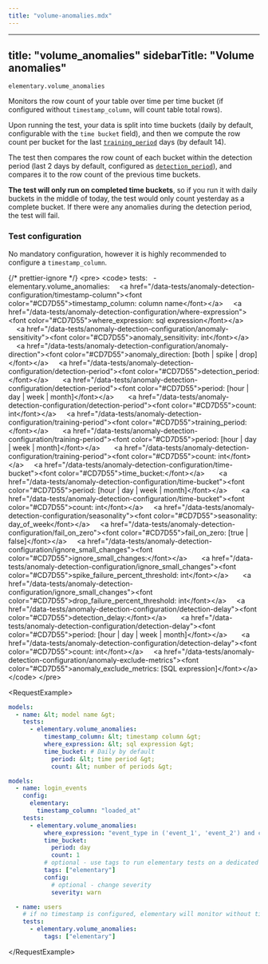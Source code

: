 ```yaml
---
title: "volume-anomalies.mdx"
---
```


---
title: "volume_anomalies"
sidebarTitle: "Volume anomalies"
---

`elementary.volume_anomalies`

Monitors the row count of your table over time per time bucket (if configured without `timestamp_column`, will count table total rows).

Upon running the test, your data is split into time buckets (daily by default, configurable with the `time bucket` field),
and then we compute the row count per bucket for the last [`training_period`](/data-tests/anomaly-detection-configuration/training-period) days (by default 14).

The test then compares the row count of each bucket within the detection period (last 2 days by default, configured as [`detection_period`](/data-tests/anomaly-detection-configuration/detection-period)),
and compares it to the row count of the previous time buckets.

**The test will only run on completed time buckets**, so if you run it with daily buckets in the middle of today, the test would only count yesterday as a complete bucket.
If there were any anomalies during the detection period, the test will fail.

### Test configuration

No mandatory configuration, however it is highly recommended to configure a `timestamp_column`.

{/* prettier-ignore */}
&lt;pre&gt;
 &lt;code&gt;
  tests:
    &nbsp;&nbsp;- elementary.volume_anomalies:
      &nbsp;&nbsp;&nbsp;&nbsp;&lt;a href="/data-tests/anomaly-detection-configuration/timestamp-column"&gt;&lt;font color="#CD7D55"&gt;timestamp_column: column name&lt;/font&gt;&lt;/a&gt;
      &nbsp;&nbsp;&nbsp;&nbsp;&lt;a href="/data-tests/anomaly-detection-configuration/where-expression"&gt;&lt;font color="#CD7D55"&gt;where_expression: sql expression&lt;/font&gt;&lt;/a&gt;
      &nbsp;&nbsp;&nbsp;&nbsp;&lt;a href="/data-tests/anomaly-detection-configuration/anomaly-sensitivity"&gt;&lt;font color="#CD7D55"&gt;anomaly_sensitivity: int&lt;/font&gt;&lt;/a&gt;
      &nbsp;&nbsp;&nbsp;&nbsp;&lt;a href="/data-tests/anomaly-detection-configuration/anomaly-direction"&gt;&lt;font color="#CD7D55"&gt;anomaly_direction: [both | spike | drop]&lt;/font&gt;&lt;/a&gt;
      &nbsp;&nbsp;&nbsp;&nbsp;&lt;a href="/data-tests/anomaly-detection-configuration/detection-period"&gt;&lt;font color="#CD7D55"&gt;detection_period:&lt;/font&gt;&lt;/a&gt;
      &nbsp;&nbsp;&nbsp;&nbsp;&nbsp;&nbsp;&lt;a href="/data-tests/anomaly-detection-configuration/detection-period"&gt;&lt;font color="#CD7D55"&gt;period: [hour | day | week | month]&lt;/font&gt;&lt;/a&gt;
      &nbsp;&nbsp;&nbsp;&nbsp;&nbsp;&nbsp;&lt;a href="/data-tests/anomaly-detection-configuration/detection-period"&gt;&lt;font color="#CD7D55"&gt;count: int&lt;/font&gt;&lt;/a&gt;
      &nbsp;&nbsp;&nbsp;&nbsp;&lt;a href="/data-tests/anomaly-detection-configuration/training-period"&gt;&lt;font color="#CD7D55"&gt;training_period:&lt;/font&gt;&lt;/a&gt;
      &nbsp;&nbsp;&nbsp;&nbsp;&nbsp;&nbsp;&lt;a href="/data-tests/anomaly-detection-configuration/training-period"&gt;&lt;font color="#CD7D55"&gt;period: [hour | day | week | month]&lt;/font&gt;&lt;/a&gt;
      &nbsp;&nbsp;&nbsp;&nbsp;&nbsp;&nbsp;&lt;a href="/data-tests/anomaly-detection-configuration/training-period"&gt;&lt;font color="#CD7D55"&gt;count: int&lt;/font&gt;&lt;/a&gt;
      &nbsp;&nbsp;&nbsp;&nbsp;&lt;a href="/data-tests/anomaly-detection-configuration/time-bucket"&gt;&lt;font color="#CD7D55"&gt;time_bucket:&lt;/font&gt;&lt;/a&gt;
      &nbsp;&nbsp;&nbsp;&nbsp;&nbsp;&nbsp;&lt;a href="/data-tests/anomaly-detection-configuration/time-bucket"&gt;&lt;font color="#CD7D55"&gt;period: [hour | day | week | month]&lt;/font&gt;&lt;/a&gt;
      &nbsp;&nbsp;&nbsp;&nbsp;&nbsp;&nbsp;&lt;a href="/data-tests/anomaly-detection-configuration/time-bucket"&gt;&lt;font color="#CD7D55"&gt;count: int&lt;/font&gt;&lt;/a&gt;
      &nbsp;&nbsp;&nbsp;&nbsp;&lt;a href="/data-tests/anomaly-detection-configuration/seasonality"&gt;&lt;font color="#CD7D55"&gt;seasonality: day_of_week&lt;/font&gt;&lt;/a&gt;
      &nbsp;&nbsp;&nbsp;&nbsp;&lt;a href="/data-tests/anomaly-detection-configuration/fail_on_zero"&gt;&lt;font color="#CD7D55"&gt;fail_on_zero: [true | false]&lt;/font&gt;&lt;/a&gt;
      &nbsp;&nbsp;&nbsp;&nbsp;&lt;a href="/data-tests/anomaly-detection-configuration/ignore_small_changes"&gt;&lt;font color="#CD7D55"&gt;ignore_small_changes:&lt;/font&gt;&lt;/a&gt;
      &nbsp;&nbsp;&nbsp;&nbsp;&nbsp;&nbsp;&lt;a href="/data-tests/anomaly-detection-configuration/ignore_small_changes"&gt;&lt;font color="#CD7D55"&gt;spike_failure_percent_threshold: int&lt;/font&gt;&lt;/a&gt;
      &nbsp;&nbsp;&nbsp;&nbsp;&nbsp;&nbsp;&lt;a href="/data-tests/anomaly-detection-configuration/ignore_small_changes"&gt;&lt;font color="#CD7D55"&gt;drop_failure_percent_threshold: int&lt;/font&gt;&lt;/a&gt;
      &nbsp;&nbsp;&nbsp;&nbsp;&lt;a href="/data-tests/anomaly-detection-configuration/detection-delay"&gt;&lt;font color="#CD7D55"&gt;detection_delay:&lt;/font&gt;&lt;/a&gt;
      &nbsp;&nbsp;&nbsp;&nbsp;&nbsp;&nbsp;&lt;a href="/data-tests/anomaly-detection-configuration/detection-delay"&gt;&lt;font color="#CD7D55"&gt;period: [hour | day | week | month]&lt;/font&gt;&lt;/a&gt;
      &nbsp;&nbsp;&nbsp;&nbsp;&nbsp;&nbsp;&lt;a href="/data-tests/anomaly-detection-configuration/detection-delay"&gt;&lt;font color="#CD7D55"&gt;count: int&lt;/font&gt;&lt;/a&gt;
      &nbsp;&nbsp;&nbsp;&nbsp;&lt;a href="/data-tests/anomaly-detection-configuration/anomaly-exclude-metrics"&gt;&lt;font color="#CD7D55"&gt;anomaly_exclude_metrics: [SQL expression]&lt;/font&gt;&lt;/a&gt;
 &lt;/code&gt;
&lt;/pre&gt;

&lt;RequestExample&gt;

```yml Models
models:
  - name: &lt; model name &gt;
    tests:
      - elementary.volume_anomalies:
          timestamp_column: &lt; timestamp column &gt;
          where_expression: &lt; sql expression &gt;
          time_bucket: # Daily by default
            period: &lt; time period &gt;
            count: &lt; number of periods &gt;
```

```yml Models example
models:
  - name: login_events
    config:
      elementary:
        timestamp_column: "loaded_at"
    tests:
      - elementary.volume_anomalies:
          where_expression: "event_type in ('event_1', 'event_2') and country_name != 'unwanted country'"
          time_bucket:
            period: day
            count: 1
          # optional - use tags to run elementary tests on a dedicated run
          tags: ["elementary"]
          config:
            # optional - change severity
            severity: warn

  - name: users
    # if no timestamp is configured, elementary will monitor without time filtering
    tests:
      - elementary.volume_anomalies:
          tags: ["elementary"]
```

&lt;/RequestExample&gt;
